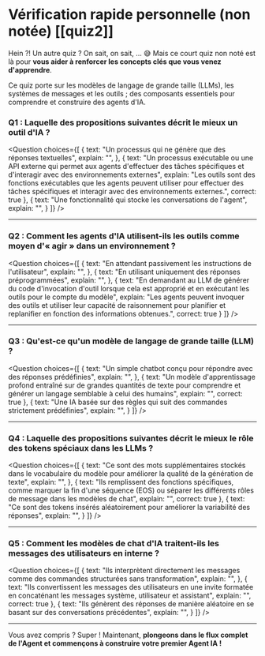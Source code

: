 # Vérification rapide personnelle (non notée) [[quiz2]]

Hein ?! Un autre quiz ? On sait, on sait, ... 😅 Mais ce court quiz non noté est là pour **vous aider à renforcer les concepts clés que vous venez d'apprendre**.

Ce quiz porte sur les modèles de langage de grande taille (LLMs), les systèmes de messages et les outils ; des composants essentiels pour comprendre et construire des agents d'IA.

### Q1 : Laquelle des propositions suivantes décrit le mieux un outil d'IA ?

<Question
choices={[
{
text: "Un processus qui ne génère que des réponses textuelles",
explain: "",
},
{
text: "Un processus exécutable ou une API externe qui permet aux agents d'effectuer des tâches spécifiques et d'interagir avec des environnements externes",
explain: "Les outils sont des fonctions exécutables que les agents peuvent utiliser pour effectuer des tâches spécifiques et interagir avec des environnements externes.",
correct: true
},
{
text: "Une fonctionnalité qui stocke les conversations de l'agent",
explain: "",
}
]}
/>

---

### Q2 : Comment les agents d'IA utilisent-ils les outils comme moyen d'« agir » dans un environnement ?

<Question
choices={[
{
text: "En attendant passivement les instructions de l'utilisateur",
explain: "",
},
{
text: "En utilisant uniquement des réponses préprogrammées",
explain: "",
},
{
text: "En demandant au LLM de générer du code d'invocation d'outil lorsque cela est approprié et en exécutant les outils pour le compte du modèle",
explain: "Les agents peuvent invoquer des outils et utiliser leur capacité de raisonnement pour planifier et replanifier en fonction des informations obtenues.",
correct: true
}
]}
/>

---

### Q3 : Qu'est-ce qu'un modèle de langage de grande taille (LLM) ?

<Question
choices={[
{
text: "Un simple chatbot conçu pour répondre avec des réponses prédéfinies",
explain: "",
},
{
text: "Un modèle d'apprentissage profond entraîné sur de grandes quantités de texte pour comprendre et générer un langage semblable à celui des humains",
explain: "",
correct: true
},
{
text: "Une IA basée sur des règles qui suit des commandes strictement prédéfinies",
explain: "",
}
]}
/>

---

### Q4 : Laquelle des propositions suivantes décrit le mieux le rôle des tokens spéciaux dans les LLMs ?

<Question
choices={[
{
text: "Ce sont des mots supplémentaires stockés dans le vocabulaire du modèle pour améliorer la qualité de la génération de texte",
explain: "",
},
{
text: "Ils remplissent des fonctions spécifiques, comme marquer la fin d'une séquence (EOS) ou séparer les différents rôles de message dans les modèles de chat",
explain: "",
correct: true
},
{
text: "Ce sont des tokens insérés aléatoirement pour améliorer la variabilité des réponses",
explain: "",
}
]}
/>

---

### Q5 : Comment les modèles de chat d'IA traitent-ils les messages des utilisateurs en interne ?

<Question
choices={[
{
text: "Ils interprètent directement les messages comme des commandes structurées sans transformation",
explain: "",
},
{
text: "Ils convertissent les messages des utilisateurs en une invite formatée en concaténant les messages système, utilisateur et assistant",
explain: "",
correct: true
},
{
text: "Ils génèrent des réponses de manière aléatoire en se basant sur des conversations précédentes",
explain: "",
}
]}
/>

---

Vous avez compris ? Super ! Maintenant, **plongeons dans le flux complet de l'Agent et commençons à construire votre premier Agent IA !**

